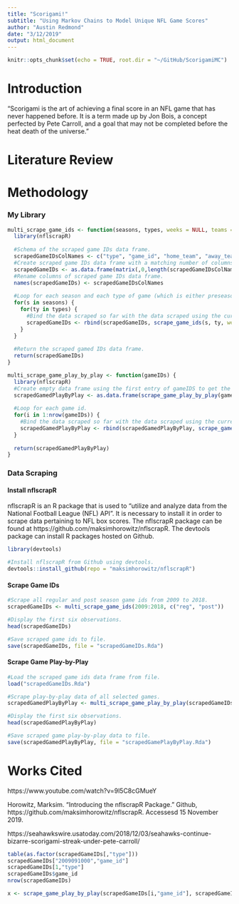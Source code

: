 ```yaml
---
title: "Scorigami!"
subtitle: "Using Markov Chains to Model Unique NFL Game Scores"
author: "Austin Redmond"
date: "3/12/2019"
output: html_document
---
```


```r
knitr::opts_chunk$set(echo = TRUE, root.dir = "~/GitHub/ScorigamiMC")
```

# Introduction

"Scorigami is the art of achieving a final score in an NFL game that has never happened before. It is a term made up by Jon Bois, a concept perfected by Pete Carroll, and a goal that may not be completed before the heat death of the universe."

# Literature Review

# Methodology

### My Library

```r

multi_scrape_game_ids <- function(seasons, types, weeks = NULL, teams = NULL) {
  library(nflscrapR)
  
  #Schema of the scraped game IDs data frame.
  scrapedGameIDsColNames <- c("type", "game_id", "home_team", "away_team", "week", "season", "state_of_game", "game_url", "home_score", "away_score")
  #Create scraped game IDs data frame with a matching number of columns.
  scrapedGameIDs <- as.data.frame(matrix(,0,length(scrapedGameIDsColNames)))
  #Rename columns of scraped game IDs data frame.
  names(scrapedGameIDs) <- scrapedGameIDsColNames
  
  #Loop for each season and each type of game (which is either preseason, regular season, or postseason).
  for(s in seasons) {
    for(ty in types) {
      #Bind the data scraped so far with the data scraped using the current season, game type, week, and team information.
      scrapedGameIDs <- rbind(scrapedGameIDs, scrape_game_ids(s, ty, weeks = weeks, teams = teams))
    }
  }
  
  #Return the scraped gamed IDs data frame.
  return(scrapedGameIDs)
}

multi_scrape_game_play_by_play <- function(gameIDs) {
  library(nflscrapR)  
  #Create empty data frame using the first entry of gameIDS to get the correct schema for scraped game play play-by-play. 
  scrapedGamedPlayByPlay <- as.data.frame(scrape_game_play_by_play(gameIDs[1,"game_id"], gameIDs[1,"type"], gameIDs[1,"season"])[0,])
 
  #Loop for each game id.
  for(i in 1:nrow(gameIDs)) {
    #Bind the data scraped so far with the data scraped using the current game id.
    scrapedGamedPlayByPlay <- rbind(scrapedGamedPlayByPlay, scrape_game_play_by_play(gameIDs[i,"game_id"], gameIDs[i,"type"], gameIDs[i,"season"], 0))
  }
  
  return(scrapedGamedPlayByPlay)
}
```


### Data Scraping

#### Install nflscrapR

nflscrapR is an R package that is used to "utilize and analyze data from the National Football League (NFL) API". It is necessary to install it in order to scrape data pertaining to NFL box scores. The nflscrapR package can be found at https://github.com/maksimhorowitz/nflscrapR. The devtools package can install R packages hosted on Github.
  
```r

library(devtools)

#Install nflscrapR from Github using devtools.
devtools::install_github(repo = "maksimhorowitz/nflscrapR")

```

#### Scrape Game IDs

```r

#Scrape all regular and post season game ids from 2009 to 2018.
scrapedGameIDs <- multi_scrape_game_ids(2009:2018, c("reg", "post"))

#Display the first six observations.
head(scrapedGameIDs)

#Save scraped game ids to file.
save(scrapedGameIDs, file = "scrapedGameIDs.Rda")

```

#### Scrape Game Play-by-Play

```r

#Load the scraped game ids data frame from file.
load("scrapedGameIDs.Rda")

#Scrape play-by-play data of all selected games.
scrapedGamedPlayByPlay <- multi_scrape_game_play_by_play(scrapedGameIDs)

#Display the first six observations.
head(scrapedGamedPlayByPlay)

#Save scraped game play-by-play data to file.
save(scrapedGamedPlayByPlay, file = "scrapedGamePlayByPlay.Rda")

```



# Works Cited

https://www.youtube.com/watch?v=9l5C8cGMueY

Horowitz, Marksim. "Introducing the nflscrapR Package." Github, https://github.com/maksimhorowitz/nflscrapR. Accessesd 15 November 2019.

https://seahawkswire.usatoday.com/2018/12/03/seahawks-continue-bizarre-scorigami-streak-under-pete-carroll/

```r
table(as.factor(scrapedGameIDs[,"type"]))
scrapedGameIDs["2009091000","game_id"]
scrapedGameIDs[1,"type"]
scrapedGameIDs$game_id
nrow(scrapedGameIDs)

x <- scrape_game_play_by_play(scrapedGameIDs[i,"game_id"], scrapedGameIDs[i,"type"], scrapedGameIDs[i,"season"])
```

